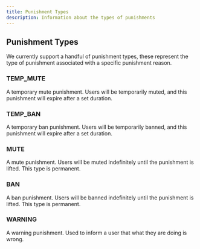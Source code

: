 ```yaml
---
title: Punishment Types
description: Information about the types of punishments
---
```


<JavadocLink artifactId="bom-public" groupId="com.mineplex.studio" classpath="com.mineplex.studio.dataplane.common.punishment.model.PunishmentType"/>

## Punishment Types
We currently support a handful of punishment types, these represent the type of punishment associated with a specific punishment reason.

### TEMP_MUTE
A temporary mute punishment. Users will be temporarily muted, and this punishment will expire after a set duration.

### TEMP_BAN
A temporary ban punishment. Users will be temporarily banned, and this punishment will expire after a set duration.

### MUTE
A mute punishment. Users will be muted indefinitely until the punishment is lifted. This type is permanent.

### BAN
A ban punishment. Users will be banned indefinitely until the punishment is lifted. This type is permanent.

### WARNING
A warning punishment. Used to inform a user that what they are doing is wrong.